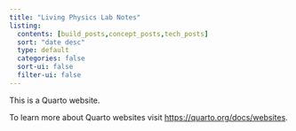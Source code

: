 ```yaml
---
title: "Living Physics Lab Notes"
listing:
  contents: [build_posts,concept_posts,tech_posts]
  sort: "date desc"
  type: default
  categories: false
  sort-ui: false
  filter-ui: false
---
```


This is a Quarto website.

To learn more about Quarto websites visit <https://quarto.org/docs/websites>.
